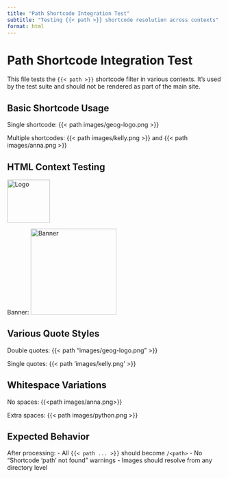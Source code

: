 ```yaml
---
title: "Path Shortcode Integration Test"
subtitle: "Testing {{< path >}} shortcode resolution across contexts"
format: html
---
```


# Path Shortcode Integration Test

This file tests the `{{< path >}}` shortcode filter in various contexts.
It's used by the test suite and should not be rendered as part of the main site.

## Basic Shortcode Usage

Single shortcode: {{< path images/geog-logo.png >}}

Multiple shortcodes: {{< path images/kelly.png >}} and {{< path images/anna.png >}}

## HTML Context Testing

<div class="test-container">
  <img src="{{< path images/geog-logo.png >}}" alt="Logo" width="100">
  <p>Banner: <img src="{{< path images/geoai-banner.png >}}" alt="Banner" width="200"></p>
</div>

## Various Quote Styles

Double quotes: {{< path "images/geog-logo.png" >}}

Single quotes: {{< path 'images/kelly.png' >}}

## Whitespace Variations

No spaces: {{<path images/anna.png>}}

Extra spaces: {{<  path   images/python.png  >}}

## Expected Behavior

After processing:
- All `{{< path ... >}}` should become `/<path>`
- No "Shortcode 'path' not found" warnings
- Images should resolve from any directory level